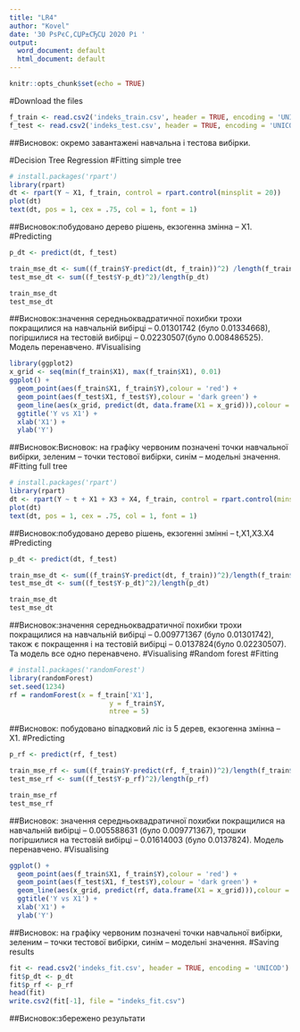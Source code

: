 ---
title: "LR4"
author: "Kovel"
date: '30 РѕРєС‚СЏР±СЂСЏ 2020 Рі '
output:
  word_document: default
  html_document: default
---

```{r setup, include=FALSE}
knitr::opts_chunk$set(echo = TRUE)
```

#Download the files
```{r}
f_train <- read.csv2('indeks_train.csv', header = TRUE, encoding = 'UNICOD')
f_test <- read.csv2('indeks_test.csv', header = TRUE, encoding = 'UNICOD')
```
##Висновок: окремо завантажені навчальна і тестова вибірки.

#Decision Tree Regression
#Fitting simple tree
```{r}
# install.packages('rpart')
library(rpart)
dt <- rpart(Y ~ X1, f_train, control = rpart.control(minsplit = 20))
plot(dt)
text(dt, pos = 1, cex = .75, col = 1, font = 1)
```
##Висновок:побудовано дерево рішень, екзогенна змінна – X1.
#Predicting
```{r}
p_dt <- predict(dt, f_test)

train_mse_dt <- sum((f_train$Y-predict(dt, f_train))^2) /length(f_train$Y)
test_mse_dt <- sum((f_test$Y-p_dt)^2)/length(p_dt)

train_mse_dt
test_mse_dt
```
##Висновок:значення середньоквадратичної похибки трохи покращилися на навчальній вибірці – 0.01301742 (було 0.01334668), погіршилися на тестовій вибірці – 0.02230507(було 0.008486525). Модель перенавчено.
#Visualising
```{r}
library(ggplot2)
x_grid <- seq(min(f_train$X1), max(f_train$X1), 0.01)
ggplot() +
  geom_point(aes(f_train$X1, f_train$Y),colour = 'red') +
  geom_point(aes(f_test$X1, f_test$Y),colour = 'dark green') +
  geom_line(aes(x_grid, predict(dt, data.frame(X1 = x_grid))),colour = 'blue') +
  ggtitle('Y vs X1') +
  xlab('X1') +
  ylab('Y')
```
##Висновок:Висновок: на графіку червоним позначені точки навчальної вибірки, зеленим – точки тестової вибірки, синім – модельні значення.
#Fitting full tree
```{r}
# install.packages('rpart')
library(rpart)
dt <- rpart(Y ~ t + X1 + X3 + X4, f_train, control = rpart.control(minsplit = 20))
plot(dt)
text(dt, pos = 1, cex = .75, col = 1, font = 1)
```
##Висновок:побудовано дерево рішень, екзогенні змінні – t,X1,X3.X4
#Predicting
```{r}
p_dt <- predict(dt, f_test)

train_mse_dt <- sum((f_train$Y-predict(dt, f_train))^2)/length(f_train$Y)
test_mse_dt <- sum((f_test$Y-p_dt)^2)/length(p_dt)

train_mse_dt
test_mse_dt
```
##Висновок:значення середньоквадратичної похибки трохи покращилися на навчальній вибірці – 0.009771367 (було 0.01301742), також є покращення і на тестовій вибірці – 0.0137824(було 0.02230507). Та модель все одно перенавчено.
#Visualising
#Random forest
#Fitting
```{r}
# install.packages('randomForest')
library(randomForest)
set.seed(1234)
rf = randomForest(x = f_train['X1'],
                         y = f_train$Y,
                         ntree = 5)
```
##Висновок: побудовано віпадковий ліс із 5 дерев, екзогенна змінна – X1.
#Predicting
```{r}
p_rf <- predict(rf, f_test)

train_mse_rf <- sum((f_train$Y-predict(rf, f_train))^2)/length(f_train$Y)
test_mse_rf <- sum((f_test$Y-p_rf)^2)/length(p_rf)

train_mse_rf
test_mse_rf
```
##Висновок: значення середньоквадратичної похибки покращилися на навчальній вибірці – 0.005588631 (було 0.009771367), трошки погіршилися на тестовій вибірці – 0.01614003 (було 0.0137824). Модель перенавчено.
#Visualising
```{r}
ggplot() +
  geom_point(aes(f_train$X1, f_train$Y),colour = 'red') +
  geom_point(aes(f_test$X1, f_test$Y),colour = 'dark green') +
  geom_line(aes(x_grid, predict(rf, data.frame(X1 = x_grid))),colour = 'blue') +
  ggtitle('Y vs X1') +
  xlab('X1') +
  ylab('Y')
```
##Висновок: на графіку червоним позначені точки навчальної вибірки, зеленим – точки тестової вибірки, синім – модельні значення.
#Saving results
```{r}
fit <- read.csv2('indeks_fit.csv', header = TRUE, encoding = 'UNICOD')
fit$p_dt <- p_dt
fit$p_rf <- p_rf
head(fit)
write.csv2(fit[-1], file = "indeks_fit.csv")
```
##Висновок:збережено результати